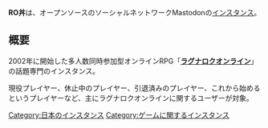 {{infobox instance
|Name = RO丼
|Image = [[File:Ro-don.jpg|240px]]
|Domain = https://ro-mastodon.puyo.jp
|Country = 日本
|Admin = [https://ro-mastodon.puyo.jp/@noriko のりこさん]
|Start = 2017年4月19日
|Kifu = なし
|Alias = RO丼、masROdon、マグRO丼など
}}'''RO丼'''は、オープンソースのソーシャルネットワークMastodonの[[インスタンス]]。

== 概要 ==
2002年に開始した多人数同時参加型オンラインRPG「'''[[wikipedia:ja:ラグナロクオンライン|ラグナロクオンライン]]'''」の話題専門のインスタンス。

現役プレイヤー、休止中のプレイヤー、引退済みのプレイヤー、これから始めるというプレイヤーなど、主にラグナロクオンラインに関するユーザーが対象。

[[Category:日本のインスタンス]]
[[Category:ゲームに関するインスタンス]]